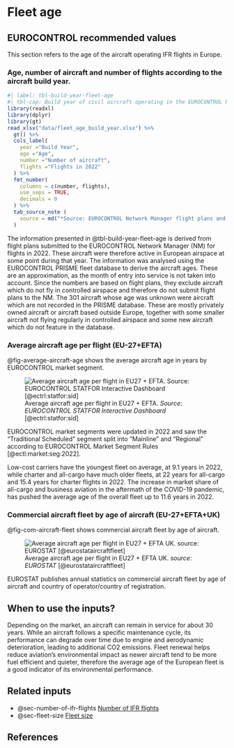 # Fleet age {#sec-fleet-age}

##	EUROCONTROL recommended values

This section refers to the age of the aircraft operating IFR flights in Europe.

### Age, number of aircraft and number of flights according to the aircraft build year.

```r
#| label: tbl-build-year-fleet-age 
#| tbl-cap: Build year of civil aircraft operating in the EUROCONTROL Network Manager airspace in Europe in 2022
library(readxl)
library(dplyr)
library(gt)
read_xlsx("data/fleet_age_build_year.xlsx") %>% 
  gt() %>% 
  cols_label(
    year ="Build Year",
    age ="Age",
    number ="Number of aircraft",
    flights ="Flights in 2022"
  ) %>% 
  fmt_number(
    columns = c(number, flights),
    use_seps = TRUE,
    decimals = 0
  ) %>% 
  tab_source_note (
    source = md("*Source: EUROCONTROL Network Manager flight plans and PRISME fleet data, March 2023.*")
  )
```
The information presented in @tbl-build-year-fleet-age is derived from flight plans submitted to the EUROCONTROL Network Manager (NM) for flights in 2022. These aircraft were therefore active in European airspace at some point during that year. The information was analysed using the EUROCONTROL PRISME fleet database to derive the aircraft ages. These are an approximation, as the month of entry into service is not taken into account. Since the numbers are based on flight plans, they exclude aircraft which do not fly in controlled airspace and therefore do not submit flight plans to the NM. The 301 aircraft whose age was unknown were aircraft which are not recorded in the PRISME database. These are mostly privately owned aircraft or aircraft based outside Europe, together with some smaller aircraft not flying regularly in controlled airspace and some new aircraft which do not feature in the database.

### Average aircraft age per flight (EU-27+EFTA) 

@fig-average-aircraft-age shows the average aircraft age in years by EUROCONTROL market segment.
 
![Average aircraft age per flight in EU27 + EFTA. *Source: EUROCONTROL STATFOR Interactive Dashboard* [@ectrl:statfor:sid]](figures/aircraft_age_per_flight.svg){#fig-average-aircraft-age}


:::{.callout-note}
EUROCONTROL market segments were updated in 2022 and saw the “Traditional Scheduled” segment split into “Mainline” and “Regional” according to EUROCONTROL Market Segment Rules [@ectl:market:seg:2022].
:::

Low-cost carriers have the youngest fleet on average, at 9.1 years in 2022, while charter and all-cargo have much older fleets, at 22 years for all-cargo and 15.4 years for charter flights in 2022. The increase in market share of all-cargo and business aviation in the aftermath of the COVID-19 pandemic, has pushed the average age of the overall fleet up to 11.6 years in 2022.

### Commercial aircraft fleet by age of aircraft (EU-27+EFTA+UK) 

@fig-com-aircraft-fleet shows commercial aircraft fleet by age of aircraft.

![Average aircraft age per flight in EU27 + EFTA UK. *source: EUROSTAT* [@eurostataircraftfleet]](figures/aircraft-fleet-by-age.svg){#fig-com-aircraft-fleet}


EUROSTAT publishes annual statistics on commercial aircraft fleet by age of aircraft and country of operator/country of registration.

## When to use the inputs?

Depending on the market, an aircraft can remain in service for about 30 years. While an aircraft follows a specific maintenance cycle, its performance can degrade over time due to engine and aerodynamic deterioration, leading to additional CO2 emissions. Fleet renewal helps reduce aviation’s environmental impact as newer aircraft tend to be more fuel efficient and quieter, therefore the average age of the European fleet is a good indicator of its environmental performance.

## Related inputs

  * @sec-number-of-ifr-flights [Number of IFR flights](#sec-number-of-ifr-flights)
  * @sec-fleet-size [Fleet size](#sec-fleet-size)

## References